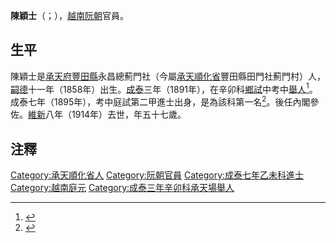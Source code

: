 '''陳穎士'''（{{vie|v='''Trần Dĩnh Sĩ'''|hn=陳穎士}}；{{bd|1858年||1914年||catIdx=T陳}}），[[越南|越南]][[阮朝|阮朝]]官員。

==生平==
陳穎士是[[承天府_(越南)|承天府]][[豐田縣_(承天順化省)|豐田縣]]永昌總薊門社（今屬[[承天順化省|承天順化省]]豐田縣田門社薊門村）人，[[嗣德|嗣德]]十一年（1858年）出生。[[成泰|成泰]]三年（1891年），在辛卯科[[鄉試|鄉試]]中考中[[舉人|舉人]]<ref>{{Cite web |url=http://lib.nomfoundation.org/collection/1/volume/1071/page/83 |title=《國朝鄉科錄》卷四 |access-date=2017-05-28 |archive-url=https://web.archive.org/web/20180517223630/http://lib.nomfoundation.org/collection/1/volume/1071/page/83 |archive-date=2018-05-17 |dead-url=yes }}</ref>。成泰七年（1895年），考中庭試第二甲進士出身，是為該科第一名<ref>{{Cite web |url=http://lib.nomfoundation.org/collection/1/volume/543/page/1 |title=《國朝登科錄》 |accessdate=2016-07-29 |archive-date=2015-03-13 |archive-url=https://web.archive.org/web/20150313231028/http://lib.nomfoundation.org/collection/1/volume/543/page/1 |dead-url=no }}</ref>。後任內閣參佐。[[維新_(阮朝)|維新]]八年（1914年）去世，年五十七歲。

==注釋==
{{reflist}}

{{成泰七年乙未科庭试正副榜}}

[[Category:承天順化省人|Category:承天順化省人]]
[[Category:阮朝官員|Category:阮朝官員]]
[[Category:成泰七年乙未科進士|Category:成泰七年乙未科進士]]
[[Category:越南庭元|Category:越南庭元]]
[[Category:成泰三年辛卯科承天場舉人|Category:成泰三年辛卯科承天場舉人]]